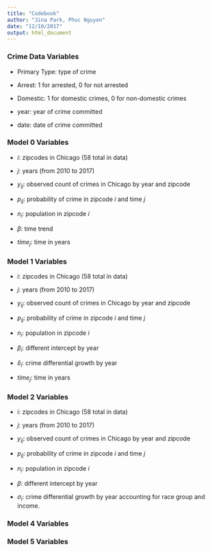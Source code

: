 ```yaml
---
title: "Codebook"
author: "Jina Park, Phuc Nguyen"
date: "12/10/2017"
output: html_document
---
```


### Crime Data Variables

- Primary Type: type of crime

- Arrest: 1 for arrested, 0 for not arrested

- Domestic: 1 for domestic crimes, 0 for non-domestic crimes

- year: year of crime committed

- date: date of crime committed

### Model 0 Variables

- $i$: zipcodes in Chicago (58 total in data)

- $j$: years (from 2010 to 2017)

- $y_{ij}$: observed count of crimes in Chicago by year and zipcode

- $p_{ij}$: probability of crime in zipcode $i$ and time $j$

- $n_{i}$: population in zipcode $i$

- $\beta$: time trend

- $time_{j}$: time in years

### Model 1 Variables

- $i$: zipcodes in Chicago (58 total in data)

- $j$: years (from 2010 to 2017)

- $y_{ij}$: observed count of crimes in Chicago by year and zipcode

- $p_{ij}$: probability of crime in zipcode $i$ and time $j$

- $n_{i}$: population in zipcode $i$

- $\beta_{i}$: different intercept by year

- $\delta_{i}$: crime differential growth by year

- $time_{j}$: time in years

### Model 2 Variables

- $i$: zipcodes in Chicago (58 total in data)

- $j$: years (from 2010 to 2017)

- $y_{ij}$: observed count of crimes in Chicago by year and zipcode

- $p_{ij}$: probability of crime in zipcode $i$ and time $j$

- $n_{i}$: population in zipcode $i$

- $\beta$: different intercept by year

- $\sigma_{i}$: crime differential growth by year accounting for race group and income.

### Model 4 Variables


### Model 5 Variables


